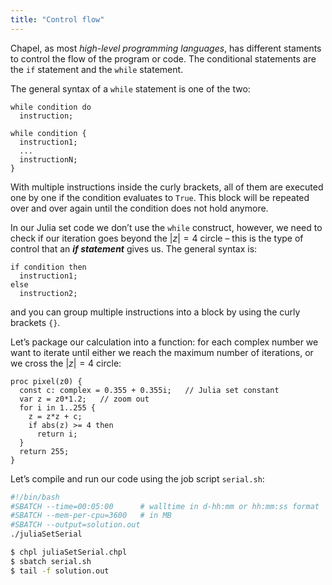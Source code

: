 ```yaml
---
title: "Control flow"
---
```


Chapel, as most *high-level programming languages*, has different staments to control the flow of the program
or code. The conditional statements are the `if` statement and the `while` statement.

The general syntax of a `while` statement is one of the two:

```chpl
while condition do 
  instruction;
  
while condition {
  instruction1;
  ...
  instructionN;
}
```

With multiple instructions inside the curly brackets, all of them are executed one by one if the condition
evaluates to `True`. This block will be repeated over and over again until the condition does not hold
anymore.

In our Julia set code we don't use the `while` construct, however, we need to check if our iteration goes
beyond the $|z|=4$ circle -- this is the type of control that an **_if statement_** gives us. The general
syntax is:

```chpl
if condition then
  instruction1;
else
  instruction2;
```

and you can group multiple instructions into a block by using the curly brackets `{}`.

Let's package our calculation into a function: for each complex number we want to iterate until either we
reach the maximum number of iterations, or we cross the $|z|=4$ circle:

```chpl
proc pixel(z0) {
  const c: complex = 0.355 + 0.355i;   // Julia set constant
  var z = z0*1.2;   // zoom out
  for i in 1..255 {
    z = z*z + c;
    if abs(z) >= 4 then
      return i;
  }
  return 255;
}
```



<!-- The main loop in our simulation can be programmed using a while statement like this -->

<!-- ```chpl -->
<!-- delta = tolerance;   // safe initial bet; could also be a large number -->
<!-- while (count < niter && delta >= tolerance) do { -->
<!--   // specify boundary conditions for T -->
<!--   count += 1;        // increase the iteration counter by one -->
<!--   Tnew = T;          // will be replaced: calculate Tnew from T -->
<!--   // update delta, the greatest difference between Tnew and T -->
<!--   T = Tnew;          // update T once all elements of Tnew are calculated -->
<!--   // print the temperature at [iout,jout] if the iteration is multiple of nout -->
<!-- } -->
<!-- ``` -->

<!-- <\!-- Essentially, what we want is to repeat all the code inside the curly brackets until the number of -\-> -->
<!-- <\!-- iterations is gerater than or equal to `niter`, and then submitting it:
or the difference of temperature between iterations is -\-> -->
<!-- <\!-- less than `tolerance`. (Note that in our case, as `delta` was not initialized when declared -and thus -\-> -->
<!-- <\!-- Chapel assigned it the default real value 0.0-, we need to assign it a value greater than or equal -\-> -->
<!-- <\!-- to 0.001, or otherwise the condition of the while statemnt will never be satisfied. A good starting point -\-> -->
<!-- <\!-- is to simple say that `delta` is equal to `tolerance`). -\-> -->

<!-- Let's focus, first, on printing the temperature every 20 interations. To achieve this, we only need to -->
<!-- check whether `count` is a multiple of 20, and in that case, to print the temperature at the desired -->
<!-- position. -->

<!-- In our case we print the temperature at the desired position if the iteration is multiple of niter: -->

<!-- ```chpl -->
<!-- if count%nout == 0 then writeln('Temperature at iteration ', count, ': ', T[iout,jout]); -->
<!-- ``` -->

<!-- To print 0th iteration, we can insert just before the time loop -->

<!-- ```chpl -->
<!-- writeln('Temperature at iteration ', count, ': ', T[iout,jout]); -->
<!-- ``` -->

<!-- Note that when only one instruction will be executed, there is no need to use the curly brackets. `%` -->
<!-- returns the remainder after the division (i.e. it returns zero when `count` is multiple of 20). -->





Let's compile and run our code using the job script `serial.sh`:

```sh
#!/bin/bash
#SBATCH --time=00:05:00      # walltime in d-hh:mm or hh:mm:ss format
#SBATCH --mem-per-cpu=3600   # in MB
#SBATCH --output=solution.out
./juliaSetSerial
```
```sh
$ chpl juliaSetSerial.chpl
$ sbatch serial.sh
$ tail -f solution.out
```
```chpl
```
